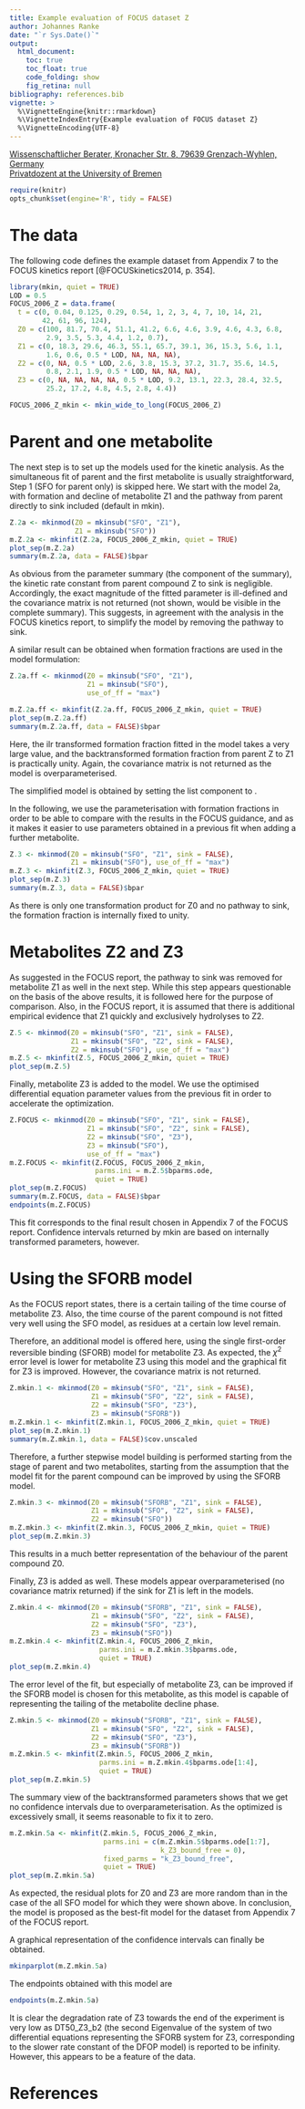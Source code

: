 ```yaml
---
title: Example evaluation of FOCUS dataset Z
author: Johannes Ranke
date: "`r Sys.Date()`"
output:
  html_document:
    toc: true
    toc_float: true
    code_folding: show
    fig_retina: null
bibliography: references.bib
vignette: >
  %\VignetteEngine{knitr::rmarkdown}
  %\VignetteIndexEntry{Example evaluation of FOCUS dataset Z}
  %\VignetteEncoding{UTF-8}
---
```


[Wissenschaftlicher Berater, Kronacher Str. 8, 79639 Grenzach-Wyhlen, Germany](http://www.jrwb.de)<br />
[Privatdozent at the University of Bremen](http://chem.uft.uni-bremen.de/ranke)

```r
require(knitr)
opts_chunk$set(engine='R', tidy = FALSE)
```

# The data

The following code defines the example dataset from Appendix 7 to the FOCUS kinetics
report [@FOCUSkinetics2014, p. 354].

```r
library(mkin, quiet = TRUE)
LOD = 0.5
FOCUS_2006_Z = data.frame(
  t = c(0, 0.04, 0.125, 0.29, 0.54, 1, 2, 3, 4, 7, 10, 14, 21,
        42, 61, 96, 124),
  Z0 = c(100, 81.7, 70.4, 51.1, 41.2, 6.6, 4.6, 3.9, 4.6, 4.3, 6.8,
         2.9, 3.5, 5.3, 4.4, 1.2, 0.7),
  Z1 = c(0, 18.3, 29.6, 46.3, 55.1, 65.7, 39.1, 36, 15.3, 5.6, 1.1,
         1.6, 0.6, 0.5 * LOD, NA, NA, NA),
  Z2 = c(0, NA, 0.5 * LOD, 2.6, 3.8, 15.3, 37.2, 31.7, 35.6, 14.5,
         0.8, 2.1, 1.9, 0.5 * LOD, NA, NA, NA),
  Z3 = c(0, NA, NA, NA, NA, 0.5 * LOD, 9.2, 13.1, 22.3, 28.4, 32.5,
         25.2, 17.2, 4.8, 4.5, 2.8, 4.4))

FOCUS_2006_Z_mkin <- mkin_wide_to_long(FOCUS_2006_Z)
```

# Parent and one metabolite

The next step is to set up the models used for the kinetic analysis. As the
simultaneous fit of parent and the first metabolite is usually straightforward,
Step 1 (SFO for parent only) is skipped here. We start with the model 2a,
with formation and decline of metabolite Z1 and the pathway from parent
directly to sink included (default in mkin).

```r
Z.2a <- mkinmod(Z0 = mkinsub("SFO", "Z1"),
                Z1 = mkinsub("SFO"))
m.Z.2a <- mkinfit(Z.2a, FOCUS_2006_Z_mkin, quiet = TRUE)
plot_sep(m.Z.2a)
summary(m.Z.2a, data = FALSE)$bpar
```

As obvious from the parameter summary (the \texttt{bpar} component of the
summary), the kinetic rate constant from parent compound Z to sink
is negligible. Accordingly, the exact magnitude of the fitted parameter
\texttt{log k\_Z0\_sink} is ill-defined and the covariance matrix is not
returned (not shown, would be visible in the complete summary).
This suggests, in agreement with the analysis in the FOCUS kinetics report, to
simplify the model by removing the pathway to sink.

A similar result can be obtained when formation fractions are used in the model
formulation:

```r
Z.2a.ff <- mkinmod(Z0 = mkinsub("SFO", "Z1"),
                   Z1 = mkinsub("SFO"),
                   use_of_ff = "max")

m.Z.2a.ff <- mkinfit(Z.2a.ff, FOCUS_2006_Z_mkin, quiet = TRUE)
plot_sep(m.Z.2a.ff)
summary(m.Z.2a.ff, data = FALSE)$bpar
```

Here, the ilr transformed formation fraction fitted in the model takes a very
large value, and the backtransformed formation fraction from parent Z to Z1 is
practically unity. Again, the covariance matrix is not returned as the model is
overparameterised.

The simplified model is obtained by setting the list component \texttt{sink} to
\texttt{FALSE}.\footnote{If the model formulation without formation fractions
is used, the same effect can be obtained by fixing the parameter \texttt{k\_Z\_sink}
to a value of zero.}

In the following, we use the parameterisation with formation fractions in order
to be able to compare with the results in the FOCUS guidance, and as it
makes it easier to use parameters obtained in a previous fit when adding a further
metabolite.

```r
Z.3 <- mkinmod(Z0 = mkinsub("SFO", "Z1", sink = FALSE),
               Z1 = mkinsub("SFO"), use_of_ff = "max")
m.Z.3 <- mkinfit(Z.3, FOCUS_2006_Z_mkin, quiet = TRUE)
plot_sep(m.Z.3)
summary(m.Z.3, data = FALSE)$bpar
```

As there is only one transformation product for Z0 and no pathway
to sink, the formation fraction is internally fixed to unity.

# Metabolites Z2 and Z3

As suggested in the FOCUS report, the pathway to sink was removed for metabolite Z1 as
well in the next step. While this step appears questionable on the basis of the above results, it
is followed here for the purpose of comparison. Also, in the FOCUS report, it is
assumed that there is additional empirical evidence that Z1 quickly and exclusively
hydrolyses to Z2.

```r
Z.5 <- mkinmod(Z0 = mkinsub("SFO", "Z1", sink = FALSE),
               Z1 = mkinsub("SFO", "Z2", sink = FALSE),
               Z2 = mkinsub("SFO"), use_of_ff = "max")
m.Z.5 <- mkinfit(Z.5, FOCUS_2006_Z_mkin, quiet = TRUE)
plot_sep(m.Z.5)
```

Finally, metabolite Z3 is added to the model. We use the optimised
differential equation parameter values from the previous fit in order to
accelerate the optimization.

```r
Z.FOCUS <- mkinmod(Z0 = mkinsub("SFO", "Z1", sink = FALSE),
                   Z1 = mkinsub("SFO", "Z2", sink = FALSE),
                   Z2 = mkinsub("SFO", "Z3"),
                   Z3 = mkinsub("SFO"),
                   use_of_ff = "max")
m.Z.FOCUS <- mkinfit(Z.FOCUS, FOCUS_2006_Z_mkin,
                     parms.ini = m.Z.5$bparms.ode,
                     quiet = TRUE)
plot_sep(m.Z.FOCUS)
summary(m.Z.FOCUS, data = FALSE)$bpar
endpoints(m.Z.FOCUS)
```

This fit corresponds to the final result chosen in Appendix 7 of the FOCUS
report. Confidence intervals returned by mkin are based on internally
transformed parameters, however.

# Using the SFORB model

As the FOCUS report states, there is a certain tailing of the time course of metabolite
Z3. Also, the time course of the parent compound is not fitted very well using the
SFO model, as residues at a certain low level remain.

Therefore, an additional model is offered here, using the single first-order
reversible binding (SFORB) model for metabolite Z3. As expected, the $\chi^2$
error level is lower for metabolite Z3 using this model and the graphical
fit for Z3 is improved. However, the covariance matrix is not returned.

```r
Z.mkin.1 <- mkinmod(Z0 = mkinsub("SFO", "Z1", sink = FALSE),
                    Z1 = mkinsub("SFO", "Z2", sink = FALSE),
                    Z2 = mkinsub("SFO", "Z3"),
                    Z3 = mkinsub("SFORB"))
m.Z.mkin.1 <- mkinfit(Z.mkin.1, FOCUS_2006_Z_mkin, quiet = TRUE)
plot_sep(m.Z.mkin.1)
summary(m.Z.mkin.1, data = FALSE)$cov.unscaled
```

Therefore, a further stepwise model building is performed starting from the
stage of parent and two metabolites, starting from the assumption that the model
fit for the parent compound can be improved by using the SFORB model.

```r
Z.mkin.3 <- mkinmod(Z0 = mkinsub("SFORB", "Z1", sink = FALSE),
                    Z1 = mkinsub("SFO", "Z2", sink = FALSE),
                    Z2 = mkinsub("SFO"))
m.Z.mkin.3 <- mkinfit(Z.mkin.3, FOCUS_2006_Z_mkin, quiet = TRUE)
plot_sep(m.Z.mkin.3)
```

This results in a much better representation of the behaviour of the parent
compound Z0.

Finally, Z3 is added as well. These models appear overparameterised (no
covariance matrix returned) if the sink for Z1 is left in the models.

```r
Z.mkin.4 <- mkinmod(Z0 = mkinsub("SFORB", "Z1", sink = FALSE),
                    Z1 = mkinsub("SFO", "Z2", sink = FALSE),
                    Z2 = mkinsub("SFO", "Z3"),
                    Z3 = mkinsub("SFO"))
m.Z.mkin.4 <- mkinfit(Z.mkin.4, FOCUS_2006_Z_mkin,
                      parms.ini = m.Z.mkin.3$bparms.ode,
                      quiet = TRUE)
plot_sep(m.Z.mkin.4)
```

The error level of the fit, but especially of metabolite Z3, can be improved if
the SFORB model is chosen for this metabolite, as this model is capable of
representing the tailing of the metabolite decline phase.

```r
Z.mkin.5 <- mkinmod(Z0 = mkinsub("SFORB", "Z1", sink = FALSE),
                    Z1 = mkinsub("SFO", "Z2", sink = FALSE),
                    Z2 = mkinsub("SFO", "Z3"),
                    Z3 = mkinsub("SFORB"))
m.Z.mkin.5 <- mkinfit(Z.mkin.5, FOCUS_2006_Z_mkin,
                      parms.ini = m.Z.mkin.4$bparms.ode[1:4],
                      quiet = TRUE)
plot_sep(m.Z.mkin.5)
```

The summary view of the backtransformed parameters shows that we get no
confidence intervals due to overparameterisation. As the optimized
\texttt{k\_Z3\_bound\_free} is excessively small, it seems reasonable to fix it to
zero.

```r
m.Z.mkin.5a <- mkinfit(Z.mkin.5, FOCUS_2006_Z_mkin,
                       parms.ini = c(m.Z.mkin.5$bparms.ode[1:7],
                                     k_Z3_bound_free = 0),
                       fixed_parms = "k_Z3_bound_free",
                       quiet = TRUE)
plot_sep(m.Z.mkin.5a)
```

As expected, the residual plots for Z0 and Z3 are more random than in the case of the
all SFO model for which they were shown above. In conclusion, the model
\texttt{Z.mkin.5a} is proposed as the best-fit model for the dataset from
Appendix 7 of the FOCUS report.

A graphical representation of the confidence intervals can finally be obtained.

```r
mkinparplot(m.Z.mkin.5a)
```

The endpoints obtained with this model are

```r
endpoints(m.Z.mkin.5a)
```

It is clear the degradation rate of Z3 towards the end of the experiment
is very low as DT50\_Z3\_b2 (the second Eigenvalue of the system of two differential
equations representing the SFORB system for Z3, corresponding to the slower rate
constant of the DFOP model) is reported to be infinity.  However, this appears
to be a feature of the data.


# References

<!-- vim: set foldmethod=syntax: -->
